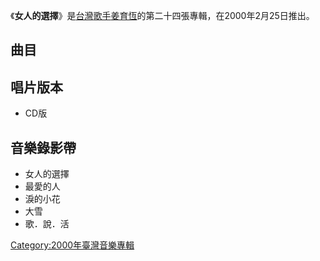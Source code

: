 {{Album infobox | <!-- See Wikipedia:WikiProject_Albums -->
| Name      = 女人的選擇
| Type      = 專輯
| Artist    = [[姜育恆|姜育恆]]
| Cover     = 
| Released  = 2000年2月25日
| Recorded  = 2000年
| Genre     = [[國語流行音樂|國語流行音樂]]
| Label     = [[銳音音樂|銳音音樂]]
| Number    = 
| Producer  = [[陸泓宇|陸泓宇]]
| Last album = [[兩個永恆|兩個永恆]]<br />（1997年）
| This album = '''女人的選擇'''<br />（2000年）
| Next album = [[愛我，你怕了嗎？|愛我，你怕了嗎？]]<br />（2000年）
}}

《'''女人的選擇'''》是[[台灣|台灣]][[歌手|歌手]][[姜育恆|姜育恆]]的第二十四張專輯，在2000年2月25日推出。

==曲目==
{{Tracklist
| total_length =

| all_producer = [[陸泓宇|陸泓宇]]

| title1 = 風淒淒意綿綿
| note1 = 韓文自彈自唱
| longnote1 = 原曲為白年雪（{{lang|ko|백년설}}）的《流浪者的悲哀》（{{lang|ko|나그네 설움}}）
| music1 = [[李在鎬|李在鎬]]（{{lang|ko|다락원}}）
| lyrics1 = [[高麗星|高麗星]]（{{lang|ko|고려성}}）
| length1 = 3:23

| title2 = 女人的選擇
| note2 = 
| longnote2 = 粵語版為[[甄妮|甄妮]]《友誼太陽》<br>同曲曲目：[[甄妮|甄妮]]《愛慕的心》<br>原曲為[[李文世|李文世]]（{{lang|ko|이문세}}）的《只剩她的微笑》（{{lang|ko|그녀의 웃음소리뿐}}）
| music2 = 李永勳（{{lang|ko|이영훈}}）
| lyrics2 = [[許常德|許常德]]
| length2 = 4:58

| title3 = 淚的小花
| note3 = 
| longnote3 = 原曲為申辛一（{{lang|ko|신행일}}）的《追憶中的影子》（{{lang|ko|추억의 그림자}}）
| music3 = 金永宗（{{lang|ko|김영종}}）
| lyrics3 = [[慎芝|慎芝]]
| length3 = 4:23

| title4 = 最愛的人
| note4 = 
| longnote4 = 粵語版本為[[譚詠麟|譚詠麟]]《情憑誰來定錯對》<br>同曲曲目：[[張鎬哲|張鎬哲]]《敬你愛人這一杯》<br>[[譚詠麟|譚詠麟]]《情深無怨》<br>[[芊苓|芊苓]]《夜夜不能眠》<br>原曲為[[金賢植|金賢植]]（{{lang|ko|김현식}}）的《我的愛在身邊》（{{lang|ko|내사랑 내곁에}}）
| music4 = [[吳太淏|吳太淏]]（{{lang|ko|오태호}}）
| lyrics4 = [[許常德|許常德]]
| length4 = 4:25

| title5 =  昨日的行李
| note5 = 
| longnote5 = 同曲曲目：[[謝雷|謝雷]]《寄語白雲》<br>[[尤雅|尤雅]]《離情》<br>原曲為Patti Kim（{{lang|ko|패티김}}）的《離別》（{{lang|ko|이별}}）
| music5 = 金山（{{lang|ko|길옥윤}}）
| lyrics5 = [[蔣榮伊|蔣榮伊]]<br>[[許常德|許常德]]
| length5 = 4:40

| title6 = 也算是快樂
| note6 = 
| longnote6 = 原曲為[[韓東俊|韓東俊]]（{{lang|ko|한동준}}）的《因為我愛你》（{{lang|ko|너를사랑해}}）
| music6 = [[韓東俊|韓東俊]]（{{lang|ko|한동준}}）
| lyrics6 = 鄒家泰
| length6 = 4:34

| title7 = 大雪
| note7 = 女聲：滿書雯
| longnote7 = 原曲為[[珊迪珮蒂|珊迪珮蒂]]（Sandi Patty）的《Via Dolorosa》<br>韓文版為金泰英（{{lang|ko|김태영}}）的《一個人的愛情》（{{lang|ko|혼자만의 사랑}}）
| music7 = Billy Sprague
| lyrics7 = [[許常德|許常德]]
| length7 = 4:42

| title8 = 異鄉人(阿里郎1999)
| note8 = 
| longnote8 = 原曲為韓國傳統民謠《[[阿里郎|阿里郎]]》（{{lang|ko|아리랑}}）
| music8 = 韓國民謠
| lyrics8 = [[許常德|許常德]]
| length8 = 4:15

| title9 = 我還想愛
| note9 = 
| longnote9 = 原曲為金鍾歡（{{lang|ko|김종환}}）的《存在的理由》（{{lang|ko|존재의 이유}}）
| music9 = 金鍾歡（{{lang|ko|김종환}}）
| lyrics9 = 林賢一
| length9 = 4:25

| title10 = 如今
| note10 = 
| longnote10 = 原曲為Lana Et Rospo（{{lang|ko|라나에 로스포}}）的《我愛你》（{{lang|ko|사랑해}}）
| music10 = [[卞赫|卞赫]]（{{lang|ko|변혁}}）
| lyrics10 = [[許常德|許常德]]
| length10 = 4:19

| title11 = 歌．說．活
| note11 = 
| longnote11 = 
| music11 = 姜育恒
| lyrics11 = 姜育恒
| length11 = 3:57

| title12 = 女人的選擇
| note12 = KALA
| longnote12 = 卡拉OK版本
| music12 = 李永勳（{{lang|ko|이영훈}}）
| lyrics12 = -
| length12 = 4:59
}}

==唱片版本==
*CD版

==音樂錄影帶==
*女人的選擇
*最愛的人
*淚的小花
*大雪
*歌．說．活

[[Category:2000年臺灣音樂專輯|Category:2000年臺灣音樂專輯]]